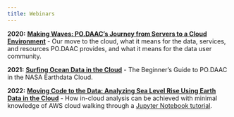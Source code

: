 ```yaml
---
title: Webinars
---
```


**2020:** [**Making Waves: PO.DAAC’s Journey from Servers to a Cloud Environment**](https://podaac.jpl.nasa.gov/animations/Webinar-Making-Waves:PODAAC-Journey-from-Servers-to-Cloud-Environment) - Our move to the cloud, what it means for the data, services, and resources PO.DAAC provides, and what it means for the data user community. 

**2021:** [**Surfing Ocean Data in the Cloud**](https://podaac.jpl.nasa.gov/animations/Webinar_Surfing_Ocean_Data_in_the_Cloud_Beginners_Guide_PO.DAAC_NASA_Earthdata_Cloud) - The Beginner's Guide to PO.DAAC in the NASA Earthdata Cloud.

**2022:** [**Moving Code to the Data: Analyzing Sea Level Rise Using Earth Data in the Cloud**](https://www.earthdata.nasa.gov/learn/webinars-and-tutorials/webinar-cloud-computing-PO.DAAC) - How in-cloud analysis can be achieved with minimal knowledge of AWS cloud walking through a [Jupyter Notebook tutorial](../external/July_2022_Earthdata_Webinar.ipynb).


